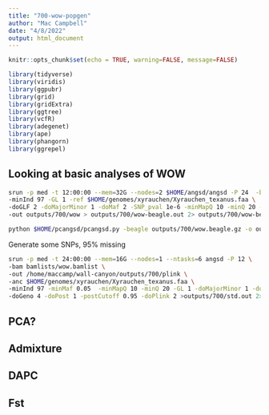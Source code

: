 ```yaml
---
title: "700-wow-popgen"
author: "Mac Campbell"
date: "4/8/2022"
output: html_document
---
```


```r
knitr::opts_chunk$set(echo = TRUE, warning=FALSE, message=FALSE)
```


```r
library(tidyverse)
library(viridis)
library(ggpubr)
library(grid)
library(gridExtra)
library(ggtree)
library(vcfR)
library(adegenet)
library(ape)
library(phangorn)
library(ggrepel)
```

## Looking at basic analyses of WOW


```sh
srun -p med -t 12:00:00 --mem=32G --nodes=2 $HOME/angsd/angsd -P 24  -bam bamlists/wow.bamlist \
-minInd 97 -GL 1 -ref $HOME/genomes/xyrauchen/Xyrauchen_texanus.faa \
-doGLF 2 -doMajorMinor 1 -doMaf 2 -SNP_pval 1e-6 -minMapQ 10 -minQ 20 -minMaf 0.05 \
-out outputs/700/wow > outputs/700/wow-beagle.out 2> outputs/700/wow-beagle.err &

python $HOME/pcangsd/pcangsd.py -beagle outputs/700/wow.beagle.gz -o outputs/700/wow-pca -threads 10
```


Generate some SNPs, 95% missing
```sh
srun -p med -t 24:00:00 --mem=16G --nodes=1 --ntasks=6 angsd -P 12 \
-bam bamlists/wow.bamlist \
-out /home/maccamp/wall-canyon/outputs/700/plink \
-anc $HOME/genomes/xyrauchen/Xyrauchen_texanus.faa \
-minInd 97 -minMaf 0.05  -minMapQ 10 -minQ 20 -GL 1 -doMajorMinor 1 -doMaf 1 -SNP_pval 1e-6 \
-doGeno 4 -doPost 1 -postCutoff 0.95 -doPlink 2 >outputs/700/std.out 2>outputs/700/std.err &
```


## PCA?

## Admixture

## DAPC

## Fst

